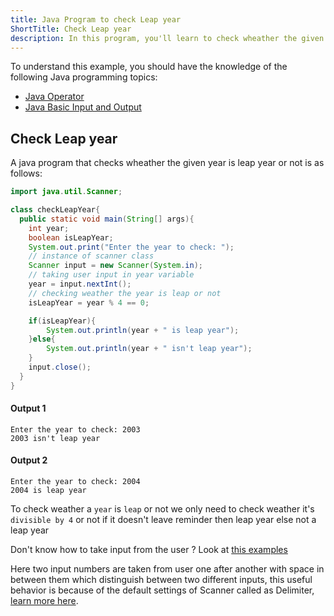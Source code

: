 ```yaml
---
title: Java Program to check Leap year
ShortTitle: Check Leap year
description: In this program, you'll learn to check wheather the given Year (integer) is a leap year or not.
---
```



To understand this example, you should have the knowledge of the following Java programming topics:
- [Java Operator](/docs/operator)
- [Java Basic Input and Output](/docs/basic-input-output)

## Check Leap year

A java program that checks wheather the given year is leap year or not is as follows:

```java
import java.util.Scanner;

class checkLeapYear{
  public static void main(String[] args){
    int year;
    boolean isLeapYear;
    System.out.print("Enter the year to check: ");
    // instance of scanner class
    Scanner input = new Scanner(System.in);
    // taking user input in year variable
    year = input.nextInt();
    // checking weather the year is leap or not
    isLeapYear = year % 4 == 0;

    if(isLeapYear){
        System.out.println(year + " is leap year");
    }else{
        System.out.println(year + " isn't leap year");
    }
    input.close();
  }
}
```

#### Output 1

```plaintext
Enter the year to check: 2003
2003 isn't leap year
```
#### Output 2
```plaintext
Enter the year to check: 2004
2004 is leap year
```

To check weather a `year` is `leap` or not we only need to check weather it's `divisible by 4` or not if it doesn't leave reminder then leap year else not a leap year
<TipInfo>

Don't know how to take input from the user ? Look at [this examples](/docs/basic-input-output#java-input)

Here two input numbers are taken from user one after another with space in between them which distinguish between two different inputs, this useful behavior is because of the default settings of Scanner called as Delimiter, [learn more here](https://www.javatpoint.com/post/java-scanner-delimiter-method).

</TipInfo>
